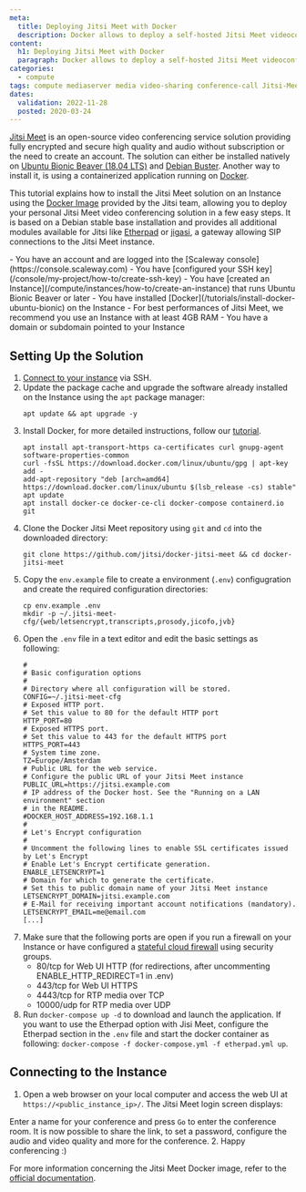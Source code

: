 ```yaml
---
meta:
  title: Deploying Jitsi Meet with Docker
  description: Docker allows to deploy a self-hosted Jitsi Meet videoconferencing solution in a few easy steps.
content:
  h1: Deploying Jitsi Meet with Docker
  paragraph: Docker allows to deploy a self-hosted Jitsi Meet videoconferencing solution in a few easy steps.
categories:
  - compute
tags: compute mediaserver media video-sharing conference-call Jitsi-Meet
dates:
  validation: 2022-11-28
  posted: 2020-03-24
---
```


[Jitsi Meet](https://jitsi.org/jitsi-meet/) is an open-source video conferencing service solution providing fully encrypted and secure high quality and audio without subscription or the need to create an account. The solution can either be installed natively on [Ubuntu Bionic Beaver (18.04 LTS)](/tutorials/jitsi-ubuntu-bionic) and [Debian Buster](/tutorials/jitsi-debian). Another way to install it, is using a containerized application running on [Docker](https://www.docker.com/).

This tutorial explains how to install the Jitsi Meet solution on an Instance using the [Docker Image](https://github.com/jitsi/docker-jitsi-meet) provided by the Jitsi team, allowing you to deploy your personal Jitsi Meet video conferencing solution in a few easy steps. It is based on a Debian stable base installation and provides all additional modules available for Jitsi like [Etherpad](https://etherpad.org/) or [jigasi](https://github.com/jitsi/jigasi), a gateway allowing SIP connections to the Jitsi Meet instance.

<Macro id="iam-requirements" />
 
<Message type="requirement">
  - You have an account and are logged into the [Scaleway console](https://console.scaleway.com)
  - You have [configured your SSH key](/console/my-project/how-to/create-ssh-key)
  - You have [created an Instance](/compute/instances/how-to/create-an-instance) that runs Ubuntu Bionic Beaver or later
  - You have installed [Docker](/tutorials/install-docker-ubuntu-bionic) on the Instance
  - For best performances of Jitsi Meet, we recommend you use an Instance with at least 4GB RAM
  - You have a domain or subdomain pointed to your Instance
</Message>

## Setting Up the Solution

1. [Connect to your instance](/compute/instances/how-to/connect-to-instance/) via SSH.
2. Update the package cache and upgrade the software already installed on the Instance using the `apt` package manager:
    ```
    apt update && apt upgrade -y
    ```
3. Install Docker, for more detailed instructions, follow our [tutorial](/tutorials/install-docker-ubuntu-bionic/).
    ```
    apt install apt-transport-https ca-certificates curl gnupg-agent software-properties-common
    curl -fsSL https://download.docker.com/linux/ubuntu/gpg | apt-key add -
    add-apt-repository "deb [arch=amd64] https://download.docker.com/linux/ubuntu $(lsb_release -cs) stable"
    apt update
    apt install docker-ce docker-ce-cli docker-compose containerd.io git
    ```
4. Clone the Docker Jitsi Meet repository using `git` and `cd` into the downloaded directory:
    ```
    git clone https://github.com/jitsi/docker-jitsi-meet && cd docker-jitsi-meet
    ```
5. Copy the `env.example` file to create a environment (`.env`) configugration and create the required configuration directories:
    ```
    cp env.example .env
    mkdir -p ~/.jitsi-meet-cfg/{web/letsencrypt,transcripts,prosody,jicofo,jvb}
    ```
6. Open the `.env` file in a text editor and edit the basic settings as following:
    ```
    #
    # Basic configuration options
    #
    # Directory where all configuration will be stored.
    CONFIG=~/.jitsi-meet-cfg
    # Exposed HTTP port.
    # Set this value to 80 for the default HTTP port
    HTTP_PORT=80
    # Exposed HTTPS port.
    # Set this value to 443 for the default HTTPS port
    HTTPS_PORT=443
    # System time zone.
    TZ=Europe/Amsterdam
    # Public URL for the web service.
    # Configure the public URL of your Jitsi Meet instance
    PUBLIC_URL=https://jitsi.example.com
    # IP address of the Docker host. See the "Running on a LAN environment" section
    # in the README.
    #DOCKER_HOST_ADDRESS=192.168.1.1
    #
    # Let's Encrypt configuration
    #
    # Uncomment the following lines to enable SSL certificates issued by Let's Encrypt
    # Enable Let's Encrypt certificate generation.
    ENABLE_LETSENCRYPT=1
    # Domain for which to generate the certificate.
    # Set this to public domain name of your Jitsi Meet instance
    LETSENCRYPT_DOMAIN=jitsi.example.com
    # E-Mail for receiving important account notifications (mandatory).
    LETSENCRYPT_EMAIL=me@email.com
    [...]
    ```
7. Make sure that the following ports are open if you run a firewall on your Instance or have configured a [stateful cloud firewall](/compute/instances/how-to/use-security-groups/) using security groups.
    - 80/tcp for Web UI HTTP (for redirections, after uncommenting ENABLE_HTTP_REDIRECT=1 in .env)
    - 443/tcp for Web UI HTTPS
    - 4443/tcp for RTP media over TCP
    - 10000/udp for RTP media over UDP
8. Run `docker-compose up -d` to download and launch the application.
    <Message type="note">
      If you want to use the Etherpad option with Jisi Meet, configure the Etherpad section in the `.env` file and start the docker container as following: `docker-compose -f docker-compose.yml -f etherpad.yml up`.
    </Message> 

## Connecting to the Instance

1. Open a web browser on your local computer and access the web UI at `https://<public_instance_ip>/`. The Jitsi Meet login screen displays:
    <Lightbox src="scaleway-jitsi_login.webp" alt="" />

Enter a name for your conference and press `Go` to enter the conference room. It is now possible to share the link, to set a password, configure the audio and video quality and more for the conference.
2. Happy conferencing :)
    <Lightbox src="scaleway-jitsi-meet-conf-call.webp" alt="" />

For more information concerning the Jitsi Meet Docker image, refer to the [official documentation](https://github.com/jitsi/docker-jitsi-meet).
